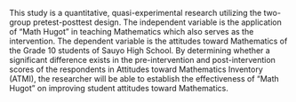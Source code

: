 This study is a quantitative, quasi-experimental research utilizing the two-group pretest-posttest design. The independent variable is the application of "Math Hugot" in teaching Mathematics which also serves as the intervention. The dependent variable is the attitudes toward  Mathematics  of the Grade 10 students of Sauyo High School.  By determining whether a significant difference exists in the pre-intervention and post-intervention scores of the respondents in Attitudes toward Mathematics Inventory (ATMI), the researcher will be able to establish the effectiveness of "Math Hugot"  on improving student attitudes toward  Mathematics.  





